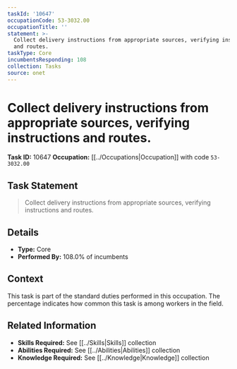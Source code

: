 ```yaml
---
taskId: '10647'
occupationCode: 53-3032.00
occupationTitle: ''
statement: >-
  Collect delivery instructions from appropriate sources, verifying instructions
  and routes.
taskType: Core
incumbentsResponding: 108
collection: Tasks
source: onet
---
```

# Collect delivery instructions from appropriate sources, verifying instructions and routes.

**Task ID:** 10647
**Occupation:** [[../Occupations|Occupation]] with code `53-3032.00`

## Task Statement

> Collect delivery instructions from appropriate sources, verifying instructions and routes.

## Details

- **Type:** Core
- **Performed By:** 108.0% of incumbents

## Context

This task is part of the standard duties performed in this occupation. The percentage indicates how common this task is among workers in the field.

## Related Information

- **Skills Required:** See [[../Skills|Skills]] collection
- **Abilities Required:** See [[../Abilities|Abilities]] collection
- **Knowledge Required:** See [[../Knowledge|Knowledge]] collection

